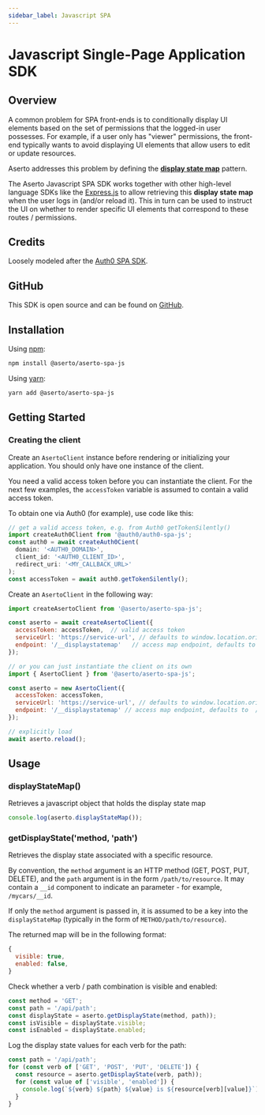 ```yaml
---
sidebar_label: Javascript SPA 
---
```


# Javascript Single-Page Application SDK

## Overview 

A common problem for SPA front-ends is to conditionally display UI elements based on the set of permissions 
that the logged-in user possesses. For example, if a user only has "viewer" permissions, 
the front-end typically wants to avoid displaying UI elements that allow users to edit or update resources.

Aserto addresses this problem by defining the [**display state map**](/authorizer-guide/display-state-map) pattern. 

The Aserto Javascript SPA SDK works together with other high-level language SDKs like the 
[Express.js](/software-development-kits/express#displayStateMap-middleware) to allow retrieving this 
**display state map** when the user logs in (and/or reload it). This in turn can be used to instruct 
the UI on whether to render specific UI elements that correspond to these routes / permissions.

## Credits

Loosely modeled after the [Auth0 SPA SDK](https://github.com/auth0/auth0-spa-js).

## GitHub

This SDK is open source and can be found on [GitHub](https://github.com/aserto-dev/aserto-spa-js).

## Installation

Using [npm](https://npmjs.org):

```sh
npm install @aserto/aserto-spa-js
```

Using [yarn](https://yarnpkg.com):

```sh
yarn add @aserto/aserto-spa-js
```

## Getting Started

### Creating the client

Create an `AsertoClient` instance before rendering or initializing your application. You should only have one instance of the client.

You need a valid access token before you can instantiate the client. For 
the next few examples, the `accessToken` variable is assumed to contain a 
valid access token. 

To obtain one via Auth0 (for example), use code like this:

```js
// get a valid access token, e.g. from Auth0 getTokenSilently()
import createAuth0Client from '@auth0/auth0-spa-js';
const auth0 = await createAuth0Cient(
  domain: '<AUTH0_DOMAIN>',
  client_id: '<AUTH0_CLIENT_ID>',
  redirect_uri: '<MY_CALLBACK_URL>'
);
const accessToken = await auth0.getTokenSilently();
```

Create an `AsertoClient` in the following way:

```js
import createAsertoClient from '@aserto/aserto-spa-js';

const aserto = await createAsertoClient({
  accessToken: accessToken,  // valid access token
  serviceUrl: 'https://service-url', // defaults to window.location.origin
  endpoint: '/__displaystatemap'   // access map endpoint, defaults to /__displaystatemap
});

// or you can just instantiate the client on its own
import { AsertoClient } from '@aserto/aserto-spa-js';

const aserto = new AsertoClient({
  accessToken: accessToken,
  serviceUrl: 'https://service-url', // defaults to window.location.origin
  endpoint: '/__displaystatemap' // access map endpoint, defaults to  /__displaystatemap
});

// explicitly load 
await aserto.reload();
```

## Usage 

### displayStateMap() 

Retrieves a javascript object that holds the display state map

```js
console.log(aserto.displayStateMap());
```

### getDisplayState('method, 'path')

Retrieves the display state associated with a specific resource.

By convention, the `method` argument is an HTTP method (GET, POST, PUT, DELETE), and the `path` argument is in the form `/path/to/resource`. It may contain a `__id` component to indicate an parameter - for example, `/mycars/__id`.

If only the `method` argument is passed in, it is assumed to be a key into the `displayStateMap` (typically in the form of `METHOD/path/to/resource`).

The returned map will be in the following format: 
```js
{
  visible: true,
  enabled: false,
}
```

Check whether a verb / path combination is visible and enabled:
```js
const method = 'GET';
const path = '/api/path';
const displayState = aserto.getDisplayState(method, path));
const isVisible = displayState.visible;
const isEnabled = displayState.enabled;
```

Log the display state values for each verb for the path:
```js
const path = '/api/path';
for (const verb of ['GET', 'POST', 'PUT', 'DELETE']) {
  const resource = aserto.getDisplayState(verb, path));
  for (const value of ['visible', 'enabled']) {
    console.log(`${verb} ${path} ${value} is ${resource[verb][value]}`);
  }
}
```

